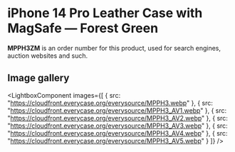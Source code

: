 
# iPhone 14 Pro Leather Case with MagSafe — Forest Green

<Callout type='info' emoji='👉🏻'>**MPPH3ZM** is an order number for this product, used for search engines, auction websites and such.</Callout>

## Image gallery

<LightboxComponent
    images={[
      {
        src: "https://cloudfront.everycase.org/everysource/MPPH3.webp"
      },
      {
        src: "https://cloudfront.everycase.org/everysource/MPPH3_AV1.webp"
      },
      {
        src: "https://cloudfront.everycase.org/everysource/MPPH3_AV2.webp"
      },
      {
        src: "https://cloudfront.everycase.org/everysource/MPPH3_AV3.webp"
      },
      {
        src: "https://cloudfront.everycase.org/everysource/MPPH3_AV4.webp"
      },
      {
        src: "https://cloudfront.everycase.org/everysource/MPPH3_AV5.webp"
      }
    ]}
  />
